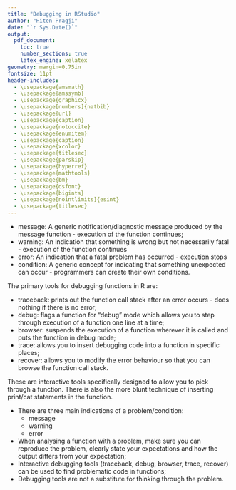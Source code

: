 ```yaml
---
title: "Debugging in RStudio"
author: "Hiten Pragji"
date: "`r Sys.Date()`"
output: 
  pdf_document:
    toc: true
    number_sections: true
    latex_engine: xelatex
geometry: margin=0.75in
fontsize: 11pt
header-includes:
  - \usepackage{amsmath}
  - \usepackage{amssymb}
  - \usepackage{graphicx}
  - \usepackage[numbers]{natbib}
  - \usepackage{url}
  - \usepackage{caption}
  - \usepackage{notoccite}
  - \usepackage{enumitem}
  - \usepackage{caption}
  - \usepackage{xcolor}
  - \usepackage{titlesec}
  - \usepackage{parskip}
  - \usepackage{hyperref}
  - \usepackage{mathtools}
  - \usepackage{bm}
  - \usepackage{dsfont}
  - \usepackage{bigints}
  - \usepackage[nointlimits]{esint}
  - \usepackage{titlesec}
---
```

\newpage
\section{Indications}

* message: A generic notification/diagnostic message produced by the message function - execution of the function continues;
* warning: An indication that something is wrong but not necessarily fatal - execution of the function continues
* error: An indication that a fatal problem has occurred - execution stops
* condition: A generic concept for indicating that something unexpected can occur - programmers can create their own conditions.

\section{Debugging tools in R}

The primary tools for debugging functions in R are:

* traceback: prints out the function call stack after an error occurs - does nothing if there is no error;
* debug: flags a function for "debug" mode which allows you to step through execution of a function one line at a time;
* browser: suspends the execution of a function wherever it is called and puts the function in debug mode;
* trace: allows you to insert debugging code into a function in specific places;
* recover: allows you to modify the error behaviour so that you can browse the function call stack.

These are interactive tools specifically designed to allow you to pick through a function. There is also the more blunt technique of inserting print/cat statements in the function.

\section{Summary}

* There are three main indications of a problem/condition:
  + message
  + warning
  + error
* When analysing a function with a problem, make sure you can reproduce the problem, clearly state your expectations and how the output differs from your expectation;
* Interactive debugging tools (traceback, debug, browser, trace, recover) can be used to find problematic code in functions;
* Debugging tools are not a substitute for thinking through the problem.





































